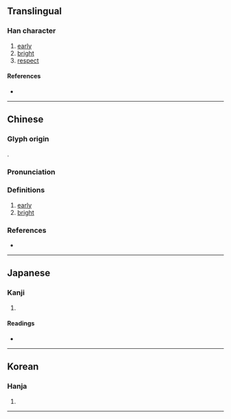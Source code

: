 {{character info}}
==Translingual==

===Han character===
{{Han char|rn=72|rad=日|as=07|sn=11|four=63047|canj=AICE|ids=⿰日夋}}

# [[early]]
# [[bright]]
# [[respect]]

====References====
* {{Han ref|kx=0495.330|dkj=13939|dj=0861.190|hdz=21515.060|uh=6659|ud=26201|bh=D5AC|bd=54700}}

----

==Chinese==
{{zh-forms}}

===Glyph origin===
{{Han etym}}
{{Han compound|ls=psc|日|夋|c1=s|c2=p|t1=sun}}.

===Pronunciation=== 
{{zh-pron <!--xùn or something along the lines of that(kangxi dictionary states 私閏切 or 須閏切) is probably an alternative pronunciation, and has the meaning of respect(kangxi dictionary states 峻義同 under the xùn pronunciation), so someone please add that if you see this-->
|m=jùn
|c=zeon3
|mc=y
|oc=y
}}

===Definitions===
{{zh-hanzi}}

# [[early]]
# [[bright]]

===References===
* {{R:yue:Hanzi}}

----

==Japanese==

===Kanji===
{{ja-kanji|grade=|rs=日07}}

# {{rfdef|ja|sort=日07}}

====Readings====
* {{ja-readings|on=[[しゅん]] (shun)|kun=[[あきらか]] (akiraka)|nanori=あきら}}

----

==Korean==

===Hanja===
{{ko-hanja|hangeul=준|eumhun=|rv=jun|mr=chun|y=cwun}}

# {{rfdef|ko|sort=日07}}

----